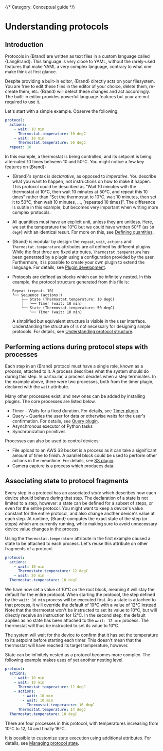 {/* Category: Conceptual guide */}





# Understanding protocols


## Introduction

Protocols in {Brand} are written as text files in a custom language called {LangBrand}. This language is very close to YAML, without the rarely-used features that make YAML a very complex language, contrary to what one make think at first glance.

Despite providing a built-in editor, {Brand} directly acts on your filesystem. You are free to edit these files in the editor of your choice, delete them, re-create them, etc. {Brand} will detect these changes and act accordingly. The built-in editor provides powerful language features but your are not required to use it.

Let's start with a simple example. Observe the following:

```yml
protocol:
  actions:
    - wait: 10 min
      Thermostat.temperature: 10 degC
    - wait: 10 min
      Thermostat.temperature: 50 degC
  repeat: 10
```

In this example, a thermostat is being controlled, and its setpoint is being alternated 10 times between 10 and 50°C. You might notice a few key features on {Brand}:

- {Brand}'s syntax is _declarative_, as opposed to _imperative_. You describe what you want to happen, not instructions on how to make it happen. This protocol could be described as “Wait 10 minutes with the thermostat at 10°C, then wait 10 minutes at 50°C, and repeat this 10 times” rather than “Set the thermostat to 10°C, wait 10 minutes, then set it to 50°C, then wait 10 minutes, ..., [repeated 10 times]”. The difference is subtle in this example, but becomes very important when writing more complex protocols.
- All quantities must have an explicit unit, unless they are unitless. Here, we set the temperature the 10°C but we could have written 50°F (as `50 degF`) with an identical result. For more on this, see [Defining quantities](../units).
- {Brand} is modular by design: the `repeat`, `wait`, `actions` and `Thermostat.temperature` attributes are all defined by different plugins. While the first three are fixed attributes, `Thermostat.temperature` has been generated by a plugin using a configuration provided by the user. Furthermore, it is possible to create your own plugin to extend the language. For details, see [Plugin development](../../development).
- Protocols are defined as blocks which can be infinitely nested. In this example, the protocol structure generated from this file is:

  ```text
  Repeat (repeat: 10)
  └── Sequence (actions:)
      ├── State (Thermostat.temperature: 10 degC)
      │   └── Timer (wait: 10 min)
      └── State (Thermostat.temperature: 50 degC)
          └── Timer (wait: 10 min)
  ```

  A simplified but equivalent structure is visible in the user interface. Understanding the structure of is not necessary for designing simple protocols. For details, see [Understanding protocol structure](../structure).


## Performing actions during protocol steps with processes

Each step in an {Brand} protocol must have a single role, known as a _process_, attached to it. A process describes what the system should do during this step. In particular, a process decides when a step terminates. In the example above, there were two processes, both from the timer plugin, declared with the `wait` attribute.

Many other processes exist, and new ones can be added by installing plugins. The core processes are listed below.

- Timer – Waits for a fixed duration. For details, see [Timer plugin](../../modules/timer).
- Query – Queries the user for data or otherwise waits for the user's confirmation. For details, see [Query plugin](../../modules/query).
- Asynchronous executor of Python tasks
- Synchronization primitives

Processes can also be used to control devices:

- File upload to an AWS S3 bucket is a process as it can take a significant amount of time to finish. A parallel block could be used to perform other actions in the meantime. For details, see [S3 plugin](../../modules/s3).
- Camera capture is a process which produces data.


## Associating state to protocol fragments

Every step in a protocol has an associated _state_ which describes how each device should behave during that step. The declaration of a state is not limited to a step, however: a state can be defined for a subset of steps, or even for the entire protocol. You might want to keep a device's value constant for the entire protocol, and also change another device's value at each step. At runtime, {Brand} computes the exact state of the step (or steps) which are currently running, while making sure to avoid unnecessary device value changes in the process.

Using the `Thermostat.temperature` attribute in the first example caused a state to be attached to each process. Let's reuse this attribute on other fragments of a protocol.

```yml
protocol:
  actions:
    - wait: 10 min
      Thermostate.temperature: 12 degC
    - wait: 20 min
  Thermostat.temperature: 10 degC
```

We have now set a value of 10°C on the root block, meaning it will stay the default for the entire protocol. When starting the protocol, the step defined by the `wait: 10 min` process will be executed first. As a state is attached to that process, it will override the default of 10°C with a value of 12°C instead. Note that the thermostat won't be instructed to set its value to 10°C, but will directly receive an instruction for 12°C. In the second step, the default applies as no state has been attached to the `wait: 12 min` process. The thermostat will thus be instructed to set its value to 10°C.

The system will wait for the device to confirm that it has set the temperature to its setpoint before starting each timer. This doesn't mean that the thermostat will have reached its target temperature, however.

State can be infinitely nested as a protocol becomes more complex. The following example makes uses of yet another nesting level.

```yml
protocol:
  actions:
    - wait: 10 min
    - wait: 10 min
      Thermostat.temperature: 12 degC
    - actions:
        - wait: 10 min
        - wait: 10 min
          Thermostat.temperature: 16 degC
      Thermostat.temperature: 14 degC
  Thermostat.temperature: 10 degC
```

There are four processes in this protocol, with temperatures increasing from 10°C to 12, 14 and finally 16°C.

It is possible to customize state execution using additional attributes. For details, see [Managing protocol state](../state).
